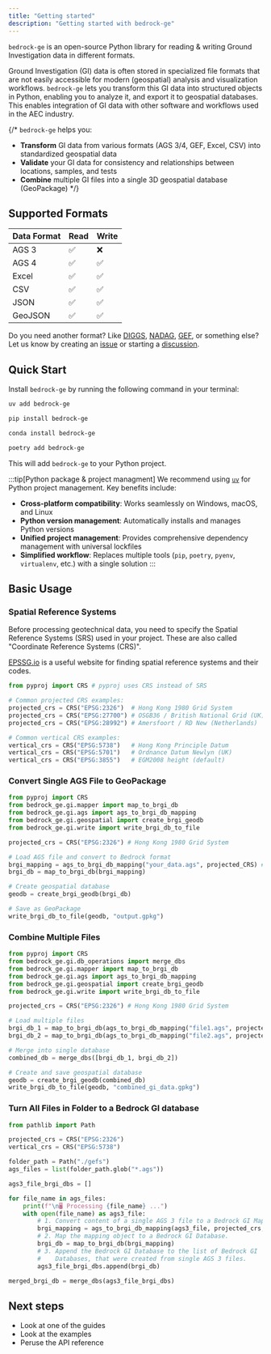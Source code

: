 ```yaml
---
title: "Getting started"
description: "Getting started with bedrock-ge"
---
```



`bedrock-ge` is an open-source Python library for reading & writing Ground Investigation data in different formats.

Ground Investigation (GI) data is often stored in specialized file formats that are not easily accessible for modern (geospatial) analysis and visualization workflows.
`bedrock-ge` lets you transform this GI data into structured objects in Python, enabling you to analyze it, and export it to geospatial databases.
This enables integration of GI data with other software and workflows used in the AEC industry.


{/* `bedrock-ge` helps you:

- **Transform** GI data from various formats (AGS 3/4, GEF, Excel, CSV) into standardized geospatial data
- **Validate** your GI data for consistency and relationships between locations, samples, and tests  
- **Combine** multiple GI files into a single 3D geospatial database (GeoPackage) */}

## Supported Formats

| Data Format | Read | Write |
| ----------- | ---- | ----- |
| AGS 3       | ✅   | ❌    |
| AGS 4       | ✅   | ✅    |
| Excel       | ✅   | ✅    |
| CSV         | ✅   | ✅    |
| JSON        | ✅   | ✅    |
| GeoJSON     | ✅   | ✅    |

Do you need another format? Like [DIGGS](https://diggsml.org/), [NADAG](https://www.ngu.no/geologisk-kartlegging/om-nadag-nasjonal-database-grunnundersokelser), [GEF](https://publicwiki.deltares.nl/display/STREAM/Dutch+National+GEF+Standards), or something else?
Let us know by creating an [issue](https://github.com/bedrock-engineer/bedrock-ge/issues) or starting a [discussion](https://github.com/orgs/bedrock-engineer/discussions).

## Quick Start

Install `bedrock-ge` by running the following command in your terminal:

<Tabs syncKey="dep">
<TabItem label="uv">

```sh
uv add bedrock-ge
```

</TabItem>
<TabItem label="pip">

```sh
pip install bedrock-ge
```

</TabItem>
<TabItem label="conda">

```sh
conda install bedrock-ge
```

</TabItem>
<TabItem label="poetry">

```sh
poetry add bedrock-ge
```

</TabItem>
</Tabs>

This will add `bedrock-ge` to your Python project.

:::tip[Python package & project managment]
We recommend using [`uv`](https://docs.astral.sh/uv/) for Python project management. Key benefits include:

- **Cross-platform compatibility**: Works seamlessly on Windows, macOS, and Linux
- **Python version management**: Automatically installs and manages Python versions
- **Unified project management**: Provides comprehensive dependency management with universal lockfiles
- **Simplified workflow**: Replaces multiple tools (`pip`, `poetry`, `pyenv`, `virtualenv`, etc.) with a single solution
:::

## Basic Usage

### Spatial Reference Systems

Before processing geotechnical data, you need to specify the Spatial Reference Systems (SRS) used in your project.
These are also called "Coordinate Reference Systems (CRS)".

[EPSSG.io](https://epsg.io/) is a useful website for finding spatial reference systems and their codes.


```python
from pyproj import CRS # pyproj uses CRS instead of SRS

# Common projected CRS examples:
projected_crs = CRS("EPSG:2326")  # Hong Kong 1980 Grid System
projected_crs = CRS("EPSG:27700") # OSGB36 / British National Grid (UK)
projected_crs = CRS("EPSG:28992") # Amersfoort / RD New (Netherlands)

# Common vertical CRS examples:
vertical_crs = CRS("EPSG:5738")   # Hong Kong Principle Datum
vertical_crs = CRS("EPSG:5701")   # Ordnance Datum Newlyn (UK)
vertical_crs = CRS("EPSG:3855")   # EGM2008 height (default)
```

### Convert Single AGS File to GeoPackage

```python
from pyproj import CRS
from bedrock_ge.gi.mapper import map_to_brgi_db
from bedrock_ge.gi.ags import ags_to_brgi_db_mapping
from bedrock_ge.gi.geospatial import create_brgi_geodb
from bedrock_ge.gi.write import write_brgi_db_to_file

projected_crs = CRS("EPSG:2326") # Hong Kong 1980 Grid System

# Load AGS file and convert to Bedrock format
brgi_mapping = ags_to_brgi_db_mapping("your_data.ags", projected_CRS) # Note vertical_crs is optional, it is set to EPSG:3855 by default
brgi_db = map_to_brgi_db(brgi_mapping)

# Create geospatial database
geodb = create_brgi_geodb(brgi_db)

# Save as GeoPackage
write_brgi_db_to_file(geodb, "output.gpkg")
```

### Combine Multiple Files

```python
from pyproj import CRS
from bedrock_ge.gi.db_operations import merge_dbs
from bedrock_ge.gi.mapper import map_to_brgi_db
from bedrock_ge.gi.ags import ags_to_brgi_db_mapping
from bedrock_ge.gi.geospatial import create_brgi_geodb
from bedrock_ge.gi.write import write_brgi_db_to_file

projected_crs = CRS("EPSG:2326") # Hong Kong 1980 Grid System

# Load multiple files
brgi_db_1 = map_to_brgi_db(ags_to_brgi_db_mapping("file1.ags", projected_crs))
brgi_db_2 = map_to_brgi_db(ags_to_brgi_db_mapping("file2.ags", projected_crs))

# Merge into single database
combined_db = merge_dbs([brgi_db_1, brgi_db_2])

# Create and save geospatial database
geodb = create_brgi_geodb(combined_db)
write_brgi_db_to_file(geodb, "combined_gi_data.gpkg")
```

### Turn All Files in Folder to a Bedrock GI database

```python
from pathlib import Path

projected_crs = CRS("EPSG:2326")
vertical_crs = CRS("EPSG:5738")

folder_path = Path("./gefs")
ags_files = list(folder_path.glob("*.ags"))

ags3_file_brgi_dbs = []

for file_name in ags_files:
    print(f"\n🖥️ Processing {file_name} ...")
    with open(file_name) as ags3_file:
        # 1. Convert content of a single AGS 3 file to a Bedrock GI Mapping.
        brgi_mapping = ags_to_brgi_db_mapping(ags3_file, projected_crs, vertical_crs)        
        # 2. Map the mapping object to a Bedrock GI Database.
        brgi_db = map_to_brgi_db(brgi_mapping)
        # 3. Append the Bedrock GI Database to the list of Bedrock GI
        #    Databases, that were created from single AGS 3 files.
        ags3_file_brgi_dbs.append(brgi_db)

merged_brgi_db = merge_dbs(ags3_file_brgi_dbs)
```

## Next steps

* Look at one of the guides
* Look at the examples
* Peruse the API reference